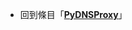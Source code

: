 {{LSR
| article = PyDNSProxy
| latest_release_version = 0.0.4
| latest_release_date = {{Start date and age|2009|12|17}}
}}<noinclude>

*回到條目「'''[[PyDNSProxy]]'''」
[[Category:最新穩定版模板|{{SUBPAGENAME}}]]
</noinclude>